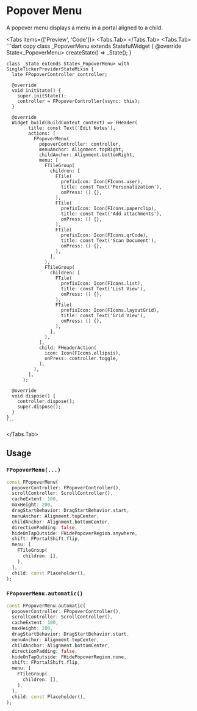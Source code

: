 
# Popover Menu
A popover menu displays a menu in a portal aligned to a child.

<LinkBadgeGroup>
    <LinkBadge label="API Reference" href="https://pub.dev/documentation/forui/latest/forui.widgets.popover_menu/"/>
</LinkBadgeGroup>

<Tabs items={['Preview', 'Code']}>
  <Tabs.Tab>
    <Widget name='popover-menu' query={{}} height={500}/>
  </Tabs.Tab>
  <Tabs.Tab>
    ```dart copy
    class _PopoverMenu extends StatefulWidget {
      @override
      State<_PopoverMenu> createState() => _State();
    }

    class _State extends State<_PopoverMenu> with SingleTickerProviderStateMixin {
      late FPopoverController controller;

      @override
      void initState() {
        super.initState();
        controller = FPopoverController(vsync: this);
      }

      @override
      Widget build(BuildContext context) => FHeader(
            title: const Text('Edit Notes'),
            actions: [
              FPopoverMenu(
                popoverController: controller,
                menuAnchor: Alignment.topRight,
                childAnchor: Alignment.bottomRight,
                menu: [
                  FTileGroup(
                    children: [
                      FTile(
                        prefixIcon: Icon(FIcons.user),
                        title: const Text('Personalization'),
                        onPress: () {},
                      ),
                      FTile(
                        prefixIcon: Icon(FIcons.paperclip),
                        title: const Text('Add attachments'),
                        onPress: () {},
                      ),
                      FTile(
                        prefixIcon: Icon(FIcons.qrCode),
                        title: const Text('Scan Document'),
                        onPress: () {},
                      ),
                    ],
                  ),
                  FTileGroup(
                    children: [
                      FTile(
                        prefixIcon: Icon(FIcons.list),
                        title: const Text('List View'),
                        onPress: () {},
                      ),
                      FTile(
                        prefixIcon: Icon(FIcons.layoutGrid),
                        title: const Text('Grid View'),
                        onPress: () {},
                      ),
                    ],
                  ),
                ],
                child: FHeaderAction(
                  icon: Icon(FIcons.ellipsis),
                  onPress: controller.toggle,
                ),
              ),
            ],
          );

      @override
      void dispose() {
        controller.dispose();
        super.dispose();
      }
    }
    ```
  </Tabs.Tab>
</Tabs>

## Usage

### `FPopoverMenu(...)`

```dart copy
const FPopoverMenu(
  popoverController: FPopoverController(),
  scrollController: ScrollController(),
  cacheExtent: 100,
  maxHeight: 200,
  dragStartBehavior: DragStartBehavior.start,
  menuAnchor: Alignment.topCenter,
  childAnchor: Alignment.bottomCenter,
  directionPadding: false,
  hideOnTapOutside: FHidePopoverRegion.anywhere,
  shift: FPortalShift.flip,
  menu: [
    FTileGroup(
      children: [],
    ),
  ],
  child: const Placeholder(),
);
```

### `FPopoverMenu.automatic()`

```dart copy
const FPopoverMenu.automatic(
  popoverController: FPopoverController(),
  scrollController: ScrollController(),
  cacheExtent: 100,
  maxHeight: 200,
  dragStartBehavior: DragStartBehavior.start,
  menuAnchor: Alignment.topCenter,
  childAnchor: Alignment.bottomCenter,
  directionPadding: false,
  hideOnTapOutside: FHidePopoverRegion.none,
  shift: FPortalShift.flip,
  menu: [
    FTileGroup(
      children: [],
    ),
  ],
  child: const Placeholder(),
);
```
